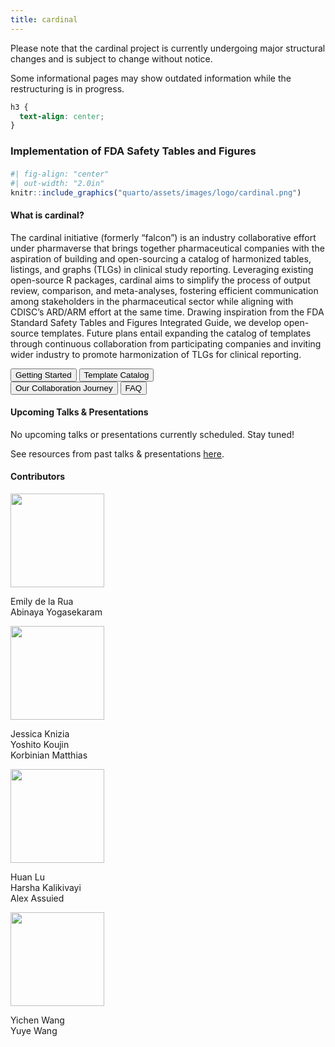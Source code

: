 ```yaml
---
title: cardinal
---
```


::: {.callout-warning}
Please note that the cardinal project is currently undergoing major structural changes and is subject to change without notice.

Some informational pages may show outdated information while the restructuring is in progress.
:::

```css
h3 {
  text-align: center;
}
```

### Implementation of FDA Safety Tables and Figures

#### 

```r
#| fig-align: "center"
#| out-width: "2.0in"
knitr::include_graphics("quarto/assets/images/logo/cardinal.png")
```


#### What is cardinal?

The cardinal initiative (formerly "falcon") is an industry collaborative effort under pharmaverse that brings together pharmaceutical companies with the aspiration of building and open-sourcing a catalog of harmonized tables, listings, and graphs (TLGs) in clinical study reporting. Leveraging existing open-source R packages, cardinal aims to simplify the process of output review, comparison, and meta-analyses, fostering efficient communication among stakeholders in the pharmaceutical sector while aligning with CDISC's ARD/ARM effort at the same time. Drawing inspiration from the FDA Standard Safety Tables and Figures Integrated Guide, we develop open-source templates. Future plans entail expanding the catalog of templates through continuous collaboration from participating companies and inviting wider industry to promote harmonization of TLGs for clinical reporting.

```{=html}
<div class="divButton">
<button onclick="window.location.href = 'quarto/getting_started.html';" class="button">Getting Started</button>
<button onclick="window.location.href = 'quarto/index-catalog.html';" class="button">Template Catalog</button> 
</div> 

<div class="divButton">
<button onclick="window.location.href = 'quarto/about.html#our-collaboration-journey';" class="button">Our Collaboration Journey</button>
<button onclick="window.location.href = 'quarto/faq.html';" class="button">FAQ</button>
</div>
```

#### Upcoming Talks & Presentations

No upcoming talks or presentations currently scheduled. Stay tuned!

See resources from past talks & presentations [here](quarto/resources.html#past-talks-presentations).

#### Contributors

::: {layout-ncol="4"}
::: flip-card
::: flip-card-inner
::: flip-card-front
![](quarto/assets/images/logo-roche.png){width="150"}
:::

::: flip-card-back
Emily de la Rua\
Abinaya Yogasekaram
:::
:::
:::

::: flip-card
::: flip-card-inner
::: flip-card-front
![](quarto/assets/images/logo-bi.png){width="150"}
:::

::: flip-card-back
Jessica Knizia\
Yoshito Koujin\
Korbinian Matthias
:::
:::
:::

::: flip-card
::: flip-card-inner
::: flip-card-front
![](quarto/assets/images/logo-sanofi.png){width="150"}
:::

::: flip-card-back
Huan Lu\
Harsha Kalikivayi\
Alex Assuied
:::
:::
:::

::: flip-card
::: flip-card-inner
::: flip-card-front
![](quarto/assets/images/logo-moderna.jpg){width="150"}
:::

::: flip-card-back
Yichen Wang\
Yuye Wang
:::
:::
:::
:::
